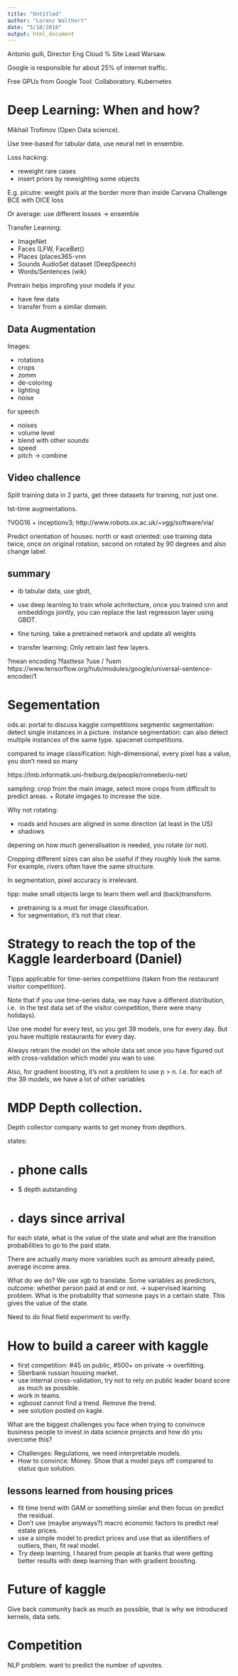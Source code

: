 ```yaml
---
title: "Untitled"
author: "Lorenz Walthert"
date: "5/18/2018"
output: html_document
---
```


Antonio gulli, Director Eng Cloud % Site Lead Warsaw.


Google is responsible for about 25% of internet traffic.

Free GPUs from Google Tool: Collaboratory.
Kubernetes


# Deep Learning: When and how?

Mikhail Trofimov (Open Data science).

Use tree-based for tabular data, use neural net in ensemble.

Loss hacking: 

* reweight rare cases
* insert priors by reweighting some objects


E.g. picutre: weight pixls at the border more than inside
Carvana Challenge BCE with DICE loss

Or average: use different losses -> ensemble

Transfer Learning:

* ImageNet
* Faces (LFW, FaceBet()
* Places (places365-vnn
* Sounds AudioSet dataset (DeepSpeech)
* Words/Sentences (wik)

Pretrain helps improfing your models if you:

* have few data
* transfer from a similar domain.


## Data Augmentation

Images: 

* rotations
* crops
* zomm 
* de-coloring
* lighting
* noise 

for speech

* noises
* volume level
* blend with other sounds
* speed
* pitch
-> combine


## Video challence

Split training data in 2 parts, get three datasets for training, not just one.

tst-time augmentations.

?VGG16 + inceptionv3; http://www.robots.ox.ac.uk/~vgg/software/via/


Predict orientation of houses: 
north or east oriented: use training data twice, once on original rotation, 
second on rotated by 90 degrees and also change label.

## summary

* ib tabular data, use gbdt, 
* use deep learning to train whole achritecture, once you trained 
  cnn and embeddings jointly, you can replace the last regression 
  layer using GBDT.
  
* fine tuning. take a pretrained network and update all weights
* transfer learning: Only retrain last few layers.


?mean encoding
?fasttesx
?use / ?usm
https://www.tensorflow.org/hub/modules/google/universal-sentence-encoder/1

# Segementation

ods.ai: portal to discuss kaggle competitions
segmentic segmentation: detect single instances in a picture.
instance segmentation: can also detect multiple instances of the same type.
spacenet competitions.

compared to image classification: high-dimensional, every pixel has a value, 
you don't need so many 

https://lmb.informatik.uni-freiburg.de/people/ronneber/u-net/

sampling: crop from the main image, select more crops from difficult to 
predict areas. + Rotate imgages to increase the size.

Why not rotating:

* roads and houses are aligned in some direction (at least in the US)
* shadows

depening on how much generalisation is needed, you rotate (or not).

Cropping different sizes can also be useful if they roughly look the 
same. For example, rivers often have the same structure.

In segmentation, pixel accuracy is irrelevant.

tipp: make small objects large to learn them well and (back)transform.

* pretraining is a must for image classification.
* for segmentation, it's not that clear.


# Strategy to reach the top of the Kaggle learderboard (Daniel)

Tipps applicable for time-series competitions (taken from the restaurant visitor
competition).

Note that if you use time-series data, we may have a different distribution, i.e. 
in the test data set of the visitor competition, there were many holidays).

Use one model for every test, so you get 39 models, one for every day. But 
you have multiple restaurants for every day.

Always retrain the model on the whole data set once you have figured out 
with cross-validation which model you wan to use.

Also, for gradient boosting, it's not a problem to use p > n. I.e. for each of 
the 39 models, we have a lot of other variables 

# MDP Depth collection.

Depth collector company wants to get money from depthors.

states: 

* # phone calls 
* $ depth autstanding
* # days since arrival

for each state, what is the value of the state and what are the transition 
probabilities to go to the paid state.

There are actually many more variables such as amount already paied, 
average income area. 

What do we do? We use xgb to translate. Some variables as predictors, 
outcome: whether person paid at end or not.
-> supervised learning problem. What is the probability that someone pays in 
a certain state. This gives the value of the state.

Need to do final field experiment to verify.

# How to build a career with kaggle

* first competition: #45 on public, #500+ on private -> overfitting.
* Sberbank russian housing market.
* use internal cross-validation, try not to rely on public leader board score
  as much as possible.
* work in teams.
* xgboost cannot find a trend. Remove the trend.
* see solution posted on kagle.

What are the biggest challenges you face when trying to convinvce business 
people to invest in data science projects and how do you overcome this?

* Challenges: Regulations, we need interpretable models. 
* How to convince: Money. Show that a model pays off compared to status quo
  solution.
  
## lessons learned from housing prices

* fit time trend with GAM or something similar and then focus on predict the 
  residual.
* Don't use (maybe anyways?) macro economic factors to predict real estate 
  prices. 
* use a simple model to predict prices and use that as identifiers of outliers, 
  then, fit real model.
* Try deep learning, I heared from people at banks that were getting better 
  results with deep learning than with gradient boosting.


# Future of kaggle

Give back community back as much as possible, that is why we introduced 
kernels, data sets.



# Competition

NLP problem. want to predict the number of upvotes.